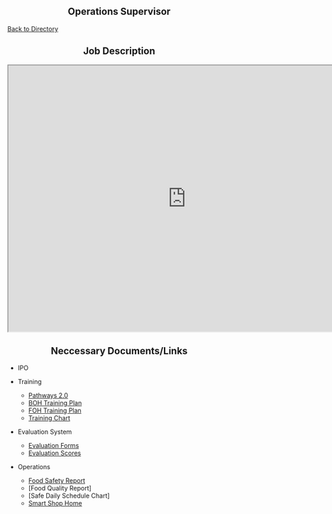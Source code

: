 <div style="text-align: center;">
# Operations Supervisor 
</div>

[Back to Directory](https://cfasi.github.io/cfasimain/directory.html)

<div style="text-align: center;">
## Job Description 
</div>

<iframe src="https://docs.google.com/document/d/e/2PACX-1vQIMjL9vyyyzo55G8CQaqz7i4tqUcyJq4cNaGXl6LZBXZuA84MXrpccN9n9AyDu7_dr61kLQx3LXTI2/pub?embedded=true" width= "800" height= "600" ></iframe>



<div style="text-align: center;">
## Neccessary Documents/Links
</div>


- IPO 

- Training
     - [Pathways 2.0](https://www.pathway.cfahome.com/)
     - [BOH Training Plan](https://docs.google.com/document/d/1MnSE0br4mLGN90ZBGhZUzoZsDBjbtOaV-S5Epk1EelQ/edit?usp=sharing)
     - [FOH Training Plan](https://docs.google.com/document/d/1g_ocemiRmA9IZbAbAurE-3RcW4EGq4jYbEsJIpur5Ak/edit?usp=sharing)
     - [Training Chart](https://docs.google.com/document/d/1jc3fqk_QSc9EukuG64sIyWpbHoDXvn6VQnL520ENGDg/edit?usp=sharing)
- Evaluation System
     - [Evaluation Forms](https://docs.google.com/spreadsheets/d/1es4_3RR5YcK0m94lybvvpprJbohNpGUbeS_7eb1znkE/edit?usp=sharing)
     - [Evaluation Scores](https://docs.google.com/spreadsheets/d/1E3oTqk6NDfUBHzLnmF6dqn47iDOP0oH9-SQlw_dtowg/edit?usp=sharing)
- Operations 
     - [Food Safety Report](https://operationshub.cfahome.com/04087/food-safety-report?round=Q4-2024)
     - [Food Quality Report]
     - [Safe Daily Schedule Chart]
     - [Smart Shop Home](https://operationshub.cfahome.com/04087/smart-shop?assessmentId=187563)
     










